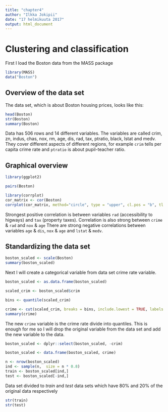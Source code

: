 ```yaml
---
title: "chapter4"
author: "Ilkka Jokipii"
date: "17 helmikuuta 2017"
output: html_document
---
```



# Clustering and classification


First I load the Boston data from the MASS package

```r
library(MASS)
data("Boston")
```

## Overview of the data set

The data set, which is about Boston housing prices, looks like this:

```r
head(Boston)
str(Boston)
summary(Boston)

```
Data has 506 rows and 14 different variables. The variables are called crim, zn, indus, chas, nox, rm, age, dis, rad, tax, ptratio, black, lstat and medv. They cover different aspects of different regions, for example `crim` tells per capita crime rate and `ptratio` is about pupil-teacher ratio.

## Graphical overview


```r
library(ggplot2)

pairs(Boston)
```



```r
library(corrplot)
cor_matrix <- cor(Boston)
corrplot(cor_matrix, method="circle", type = "upper", cl.pos = "b", tl.pos ="d", tl.cex = 0.6)

```

Strongest positive correlation is between variables `rad` (accessibility to higways) and `tax` (property taxes). Correlation is also strong between `crime` & `rad` and `nox` & `age` There are strong negative correlations between variables `age` & `dis`, `nox` & `age` and `lstat` & `medv`.

## Standardizing the data set

```r
boston_scaled <- scale(Boston)
summary(boston_scaled)
```

Next I will create a categorical variable from data set crime rate variable.

```r
boston_scaled <- as.data.frame(boston_scaled)

scaled_crim <- boston_scaled$crim

bins <- quantile(scaled_crim)

crime <- cut(scaled_crim, breaks = bins, include.lowest = TRUE, labels = c("low", "med_low", "med_high", "high"))
summary(crime)


```

The new `crime` variable is the crime rate divide into quantiles. This is enough for me so I will drop the original variable from the data set and add the new variable to the data.

```r
boston_scaled <- dplyr::select(boston_scaled, -crim)

boston_scaled <- data.frame(boston_scaled, crime)

```



```r
n <- nrow(boston_scaled)
ind <- sample(n,  size = n * 0.8)
train <- boston_scaled[ind,]
test <- boston_scaled[-ind,]
```
Data set divided to *train* and *test* data sets which have 80% and 20% of the original data respectively

```r
str(train)
str(test)
```









